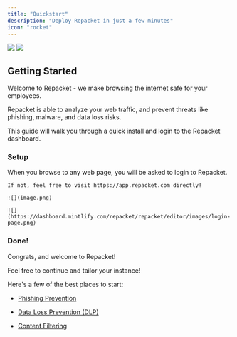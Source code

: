 ```yaml
---
title: "Quickstart"
description: "Deploy Repacket in just a few minutes"
icon: "rocket"
---
```


<Frame>
  <img className="block dark:hidden" src="images/1.png" />

  <img className="hidden dark:block" src="images/1.png" />
</Frame>

## Getting Started

Welcome to Repacket - we make browsing the internet safe for your employees. 

Repacket is able to analyze your web traffic, and prevent threats like phishing, malware, and data loss risks.&#x20;

This guide will walk you through a quick install and login to the Repacket dashboard.

### Setup

<Steps>
  <Step title="Install our desktop app">
    <CardGroup cols={2}>
      <Card title="Windows Download" icon="windows" href="https://repacket-installers.s3.us-east-1.amazonaws.com/Repacket+Installer.exe" />
      <Card title="MacOS Download" icon="apple" href="https://repacket-installers.s3.us-east-1.amazonaws.com/Repacket+Installer.pkg" />
    </CardGroup>
  </Step>

  <Step title="Login to Repacket">
    When you browse to any web page, you will be asked to login to Repacket.

    If not, feel free to visit https://app.repacket.com directly!

    ![](image.png)

    ![](https://dashboard.mintlify.com/repacket/repacket/editor/images/login-page.png)
  </Step>
</Steps>

### Done!

Congrats, and welcome to Repacket!

Feel free to continue and tailor your instance!

Here's a few of the best places to start:

* [Phishing Prevention](/modules/phishing-prevention)

* [Data Loss Prevention (DLP)](/modules/dlp)

* [Content Filtering](/modules/content-filtering)
